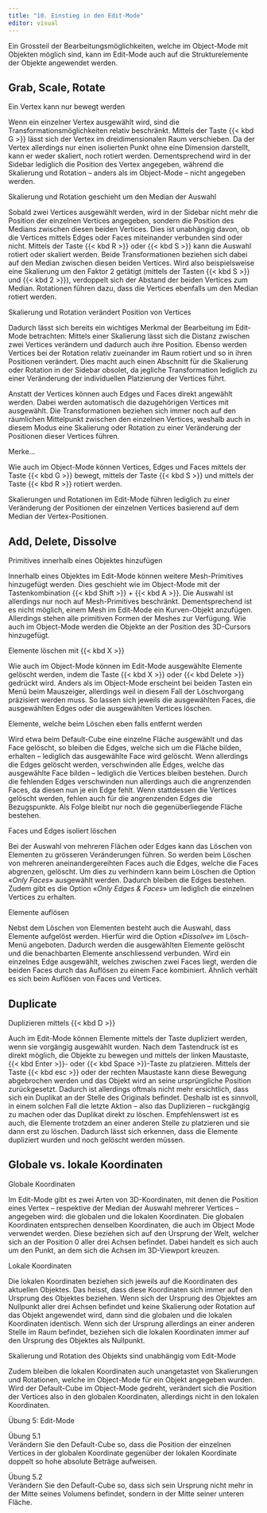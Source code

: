 ```yaml
---
title: "10. Einstieg in den Edit-Mode"
editor: visual
---
```


Ein Grossteil der Bearbeitungsmöglichkeiten, welche im Object-Mode mit Objekten möglich sind,
kann im Edit-Mode auch auf die Strukturelemente der Objekte angewendet werden.

## Grab, Scale, Rotate 

::: column-margin
Ein Vertex kann nur bewegt werden
:::

Wenn ein einzelner Vertex ausgewählt wird, sind die Transformationsmöglichkeiten relativ beschränkt. Mittels der Taste {{< kbd G >}} lässt sich der Vertex im dreidimensionalen Raum verschieben. Da der Vertex allerdings nur einen isolierten Punkt ohne eine Dimension darstellt, kann er weder skaliert, noch rotiert werden. Dementsprechend wird in der Sidebar lediglich die Position des Vertex angegeben, während die Skalierung und Rotation – anders als im Object-Mode – nicht angegeben werden.

::: column-margin
Skalierung und Rotation geschieht um den Median der Auswahl
:::

Sobald zwei Vertices ausgewählt werden, wird in der Sidebar nicht mehr die Position der einzelnen Vertices angegeben, sondern die Position des Medians zwischen diesen beiden Vertices. Dies ist unabhängig davon, ob die Vertices mittels Edges oder Faces miteinander verbunden sind oder nicht. 
Mittels der Taste {{< kbd R >}} oder {{< kbd S >}} kann die Auswahl rotiert oder skaliert werden. Beide Transformationen beziehen sich dabei auf den Median zwischen diesen beiden Vertices. Wird also beispielsweise eine 
Skalierung um den Faktor 2 getätigt (mittels der Tasten {{< kbd S >}} und {{< kbd 2 >}}), verdoppelt sich der Abstand der beiden Vertices zum Median. Rotationen führen dazu, dass die Vertices ebenfalls um den Median 
rotiert werden.

::: column-margin
Skalierung und Rotation verändert Position von Vertices
:::

Dadurch lässt sich bereits ein wichtiges Merkmal der Bearbeitung im Edit-Mode betrachten: Mittels einer Skalierung lässt sich die Distanz zwischen zwei Vertices verändern und dadurch auch ihre Position. Ebenso werden Vertices bei der Rotation relativ zueinander im Raum rotiert und so in ihren Positionen verändert. Dies macht auch einen Abschnitt für die Skalierung oder Rotation in der Sidebar obsolet, da jegliche Transformation lediglich zu einer Veränderung der individuellen Platzierung 
der Vertices führt. 

Anstatt der Vertices können auch Edges und Faces direkt angewählt werden. Dabei werden automatisch die dazugehörigen Vertices mit ausgewählt. Die Transformationen beziehen sich immer noch auf den räumlichen Mittelpunkt zwischen den einzelnen Vertices, weshalb auch in diesem Modus eine Skalierung oder Rotation zu einer Veränderung der Positionen dieser Vertices führen. 

:::::: tippbox
:::: tippbox-header
::: tippbox-icon
:::
Merke...
::::

::: tippbox-body
Wie auch im Object-Mode können Vertices, Edges und Faces mittels der Taste {{< kbd G >}} bewegt, mittels der Taste {{< kbd S >}} und mittels der Taste {{< kbd R >}} rotiert werden.

Skalierungen und Rotationen im Edit-Mode führen lediglich zu einer Veränderung der Positionen der einzelnen Vertices basierend auf dem Median der Vertex-Positionen. 
:::
::::::

## Add, Delete, Dissolve

::: column-margin
Primitives innerhalb eines Objektes hinzufügen
:::

Innerhalb eines Objektes im Edit-Mode können weitere Mesh-Primitives hinzugefügt werden. Dies geschieht wie im Object-Mode mit der Tastenkombination {{< kbd Shift >}} + {{< kbd A >}}. Die Auswahl ist allerdings nur 
noch auf Mesh-Primitives beschränkt. Dementsprechend ist es nicht möglich, einem Mesh im Edit-Mode ein Kurven-Objekt anzufügen. Allerdings stehen alle primitiven Formen der Meshes zur Verfügung. Wie auch im Object-Mode werden die Objekte an der Position des 3D-Cursors hinzugefügt. 

::: column-margin
Elemente löschen mit {{< kbd X >}}
:::

Wie auch im Object-Mode können im Edit-Mode ausgewählte Elemente gelöscht werden, indem die Taste {{< kbd X >}} oder {{< kbd Delete >}} gedrückt wird. Anders als im Object-Mode erscheint bei beiden Tasten ein Menü beim Mauszeiger, allerdings weil in diesem Fall der Löschvorgang präzisiert werden muss. So lassen sich jeweils die ausgewählten Faces, die ausgewählten Edges oder die ausgewählten Vertices löschen.

::: column-margin
Elemente, welche beim Löschen eben falls entfernt werden
:::

Wird etwa beim Default-Cube eine einzelne Fläche ausgewählt und das Face gelöscht, so bleiben die Edges, welche sich um die Fläche bilden, erhalten – lediglich das ausgewählte Face wird gelöscht. Wenn allerdings die Edges gelöscht werden, verschwinden alle Edges, welche das ausgewählte Face bilden – lediglich die Vertices bleiben bestehen. Durch die fehlenden Edges verschwinden nun allerdings auch die angrenzenden Faces, da diesen nun je ein Edge fehlt. Wenn stattdessen die Vertices gelöscht werden, fehlen auch für die angrenzenden Edges die Bezugspunkte. Als Folge bleibt nur noch die gegenüberliegende Fläche bestehen.

::: column-margin
Faces und Edges isoliert löschen
:::

Bei der Auswahl von mehreren Flächen oder Edges kann das Löschen von Elementen zu grösseren Veränderungen führen. So werden beim Löschen von mehreren aneinandergereihten Faces auch die Edges, welche die Faces abgrenzen, gelöscht. Um dies zu verhindern kann beim Löschen die 
Option «*Only Faces*» ausgewählt werden. Dadurch bleiben die Edges bestehen. Zudem gibt es die Option «*Only Edges & Faces*» um lediglich die einzelnen Vertices zu erhalten. 

::: column-margin
Elemente auflösen
:::

Nebst dem Löschen von Elementen besteht auch die Auswahl, dass Elemente aufgelöst werden. Hierfür wird die Option «*Dissolve*» im Lösch-Menü angeboten. Dadurch werden die ausgewählten Elemente gelöscht und die benachbarten Elemente anschliessend verbunden. Wird ein einzelnes 
Edge ausgewählt, welches zwischen zwei Faces liegt, werden die beiden Faces durch das Auflösen zu einem Face kombiniert. Ähnlich verhält es sich beim Auflösen von Faces und Vertices. 

## Duplicate

::: column-margin
Duplizieren mittels {{< kbd D >}}
:::

Auch im Edit-Mode können Elemente mittels der Taste dupliziert werden, wenn sie vorgängig ausgewählt wurden. Nach dem Tastendruck ist es direkt möglich, die Objekte zu bewegen und mittels der linken Maustaste, {{< kbd Enter >}}- oder {{< kbd Space >}}-Taste zu platzieren. Mittels der Taste {{< kbd esc >}} oder der rechten Maustaste kann diese Bewegung 
abgebrochen werden und das Objekt wird an seine ursprüngliche Position zurückgesetzt. Dadurch ist allerdings oftmals nicht mehr ersichtlich, dass sich ein Duplikat an der Stelle des Originals befindet. Deshalb ist es sinnvoll, in einem solchen Fall die letzte Aktion – also das Duplizieren – 
ruckgängig zu machen oder das Duplikat direkt zu löschen. Empfehlenswert ist es auch, die Elemente trotzdem an einer anderen Stelle zu platzieren und sie dann erst zu löschen. Dadurch lässt sich erkennen, dass die Elemente dupliziert wurden und noch gelöscht werden müssen. 

## Globale vs. lokale Koordinaten

::: column-margin
Globale Koordinaten 
:::

Im Edit-Mode gibt es zwei Arten von 3D-Koordinaten, mit denen die Position eines Vertex – respektive der Median der Auswahl mehrerer Vertices – angegeben wird: die globalen und die lokalen Koordinaten. Die globalen Koordinaten entsprechen denselben Koordinaten, die auch im Object
Mode verwendet werden. Diese beziehen sich auf den Ursprung der Welt, welcher sich an der Position 0 aller drei Achsen befindet. Dabei handelt es sich auch um den Punkt, an dem sich die Achsen im 3D-Viewport kreuzen.

::: column-margin
Lokale Koordinaten
:::

Die lokalen Koordinaten beziehen sich jeweils auf die Koordinaten des aktuellen Objektes. Das heisst, dass diese Koordinaten sich immer auf den Ursprung des Objektes beziehen. Wenn sich der Ursprung des Objektes am Nullpunkt aller drei Achsen befindet und keine Skalierung oder Rotation auf das Objekt angewendet wird, dann sind die globalen und die lokalen Koordinaten identisch. Wenn sich der Ursprung allerdings an einer anderen Stelle im Raum befindet, beziehen sich die lokalen Koordinaten immer auf den Ursprung des Objektes als Nullpunkt.

::: column-margin
Skalierung und Rotation des Objekts sind unabhängig vom Edit-Mode
:::

Zudem bleiben die lokalen Koordinaten auch unangetastet von Skalierungen und Rotationen, welche im Object-Mode für ein Objekt angegeben wurden. Wird der Default-Cube im Object-Mode gedreht, 
verändert sich die Position der Vertices also in den globalen Koordinaten, allerdings nicht in den lokalen Koordinaten. 

:::::: tippbox
:::: tippbox-header
::: tippbox-icon
:::
Übung 5: Edit-Mode
::::

::: tippbox-body
Übung 5.1  
Verändern Sie den Default-Cube so, dass die Position der einzelnen Vertices in der globalen Koordinate gegenüber der lokalen Koordinate doppelt so hohe absolute Beträge aufweisen. 

Übung 5.2  
Verändern Sie den Default-Cube so, dass sich sein Ursprung nicht mehr in der Mitte seines Volumens befindet, sondern in der Mitte seiner unteren Fläche.
:::
::::::